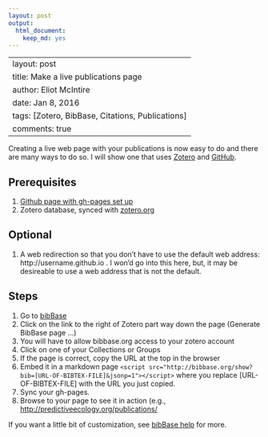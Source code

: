 ```yaml
---
layout: post
output:
  html_document:
    keep_md: yes
---
```

---
layout: post
title: Make a live publications page
author: Eliot McIntire
date: Jan 8, 2016
tags: [Zotero, BibBase, Citations, Publications]
comments: true
---

Creating a live web page with your publications is now easy to do and there are many ways to do so. I will show one that uses [Zotero](https://www.zotero.org/) and [GitHub](https://github.com/).

## Prerequisites

1. [Github page with gh-pages set up](https://pages.github.com/)
2. Zotero database, synced with [zotero.org](https://www.zotero.org/)


## Optional

1. A web redirection so that you don't have to use the default web address: http://username.github.io . I won'd go into this here, but, it may be desireable to use a web address that is not the default.

## Steps

1. Go to [bibBase](http://bibbase.org/)
2. Click on the link to the right of Zotero part way down the page (Generate BibBase page ...)
3. You will have to allow bibbase.org access to your zotero account
4. Click on one of your Collections or Groups
5. If the page is correct, copy the URL at the top in the browser
6. Embed it in a markdown page ``<script src="http://bibbase.org/show?bib=[URL-OF-BIBTEX-FILE]&jsonp=1"></script>`` where you replace [URL-OF-BIBTEX-FILE] with the URL you just copied.
7. Sync your gh-pages.
8. Browse to your page to see it in action (e.g., [http://predictiveecology.org/publications/](http://predictiveecology.org/publications/)

If you want a little bit of customization, see [bibBase help](http://bibbase.org/help) for more.
